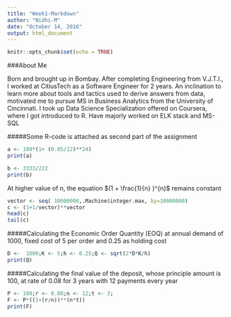 ```yaml
---
title: "Week1-Markdown"
author: "Nidhi-M"
date: "October 14, 2016"
output: html_document
---
```


```r
knitr::opts_chunk$set(echo = TRUE)
```

   
     
     
###About Me 

Born and brought up in Bombay. After completing Engineering from V.J.T.I., I worked at CitiusTech as a Software Engineer for 2 years. An inclination to learn more about tools and tactics used to derive answers from data, motivated me to pursue MS in Business Analytics from the University of Cincinnati. I took up Data Science Specialization offered on Coursera, where I got introduced to R. Have majorly worked on ELK stack and  MS-SQL 
  
  
#####Some R-code is attached as second part of the assignment
```r
a <- 100*(1+ (0.05/12)**24)
print(a)

b <- 3333/222
print(b)
```
At higher value of n, the equation $(1 + \frac{1}{n} )^{n}$ remains constant

```r
vector <- seq( 10000000,.Machine$integer.max, by=10000000)
c <- (1+1/vector)**vector
head(c)
tail(c)
```
#####Calculating the Economic Order Quantity (EOQ) at annual demand of 1000, fixed cost of 5 per order and 0.25 as holding cost 
```r
D <-  1000;K <- 5;h <- 0.25;Q <- sqrt(2*D*K/h)
print(Q)
```
  
  
#####Calculating the final value of the deposit, whose principle amount is 100, at rate of 0.08 for 3 years with 12 payments every year
```r
P <- 100;r <- 0.08;n <- 12;t <- 3;
F <- P*((1+(r/n))**(n*t))
print(F)
```

